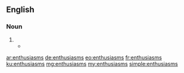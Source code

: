 ==English==

===Noun===
{{head|en}}

# {{plural of|enthusiasm}}
#* {{quote-book|author=[[wikipedia:George Orwell|George Orwell]]|title=1984|page=21|year=1948|passage=Parsons was Winston's fellow-employee at the Ministry of Truth. He was a fattish but active man of paralysing stupidity, a mass of imbecile '''enthusiasms'''}}

[[ar:enthusiasms]]
[[de:enthusiasms]]
[[eo:enthusiasms]]
[[fr:enthusiasms]]
[[ku:enthusiasms]]
[[mg:enthusiasms]]
[[my:enthusiasms]]
[[simple:enthusiasms]]